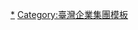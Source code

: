{{Navbox
| title = [[陳由豪|東帝士集團]]
| name = 東帝士集團
| image =
| group1 ='''人物'''
| list1 = [[陳由豪]] - 林富美 - 陈由賢 - 陈由哲
| group2 = '''公司'''
| list2 = [[東雲建設]] - 佳毅建設 - <del>[[濱南工業區|七輕石化煉油廠]]</del> - <del>[[東榮國際電信]]</del>
| group3 = '''住宅'''
| list3 = [[東王漢宮]] - [[東帝士花園廣場]] - 東帝士儷園廣場 - 狀元吉第 - 新店[[達觀里 (新北市)|達觀鎮]] - 新莊金銀座廣場 - [[麗晶花園淘金廣場]] - 淡水閱讀山水 - 南港日出東方 - 中和[[摩天東帝市]] - 汐止[[綠野山坡]]<!--建築師雜誌1991年4月P119--> - 汐止[[白雲山莊]] - 汐止[[摩天鎮]] - 基隆山海觀 - 基隆碧海擎天 - 永康[[府城天下觀雲社區|觀雲社區]] - 臺中京華大鎮
| group4 = '''商場'''
| list4 =<del>[[東帝士百貨]]</del> - [[東王漢宮|東帝士超級市場]] - <del>[[東帝士量販賣場]]</del> - 金山[[金銀島]]（雲台樂園）
| group5 = '''辦公室'''
| list5 = <del>[[仁愛世貿廣場]]</del> - <del>松江路帝國大廈(臺北)</del> - <del>龍門第</del> - <del>[[高雄八五大樓|東帝士八五大樓]]</del> - <del>[[東方科學園區]]</del> - <del>[[敦南摩天大樓|東帝士摩天大樓]]</del> 
| group6 = '''酒店'''
| list6 = <del>[[晶華酒店]]</del>
}}<noinclude>
[[Category:東帝士集團|*]]
[[Category:臺灣企業集團模板]]
</noinclude>